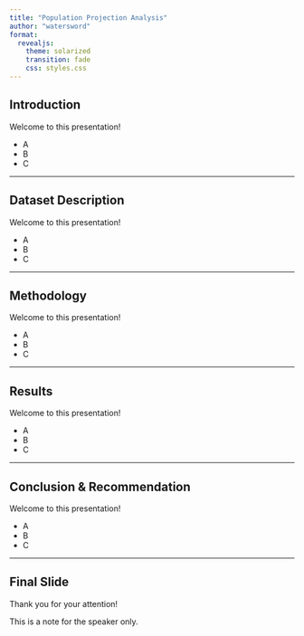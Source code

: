```yaml
---
title: "Population Projection Analysis"
author: "watersword"
format: 
  revealjs:
    theme: solarized
    transition: fade
    css: styles.css
---
```


## Introduction

Welcome to this presentation!

- A
- B
- C

---

## Dataset Description

Welcome to this presentation!

- A
- B
- C

---

## Methodology

Welcome to this presentation!

- A
- B
- C

---

## Results

Welcome to this presentation!

- A
- B
- C

---

## Conclusion & Recommendation

Welcome to this presentation!

- A
- B
- C

---

## Final Slide

Thank you for your attention!

::: notes
This is a note for the speaker only.
:::
